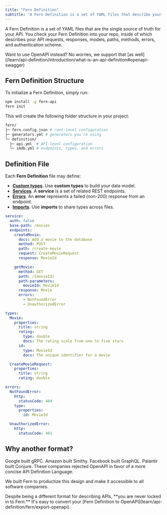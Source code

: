 ---
title: "Fern Definition"
subtitle: "A Fern Definition is a set of YAML files that describe your API."
---

A Fern Definition is a set of YAML files that are the single source of truth for your API. You check your Fern Definition into your repo,
inside of which describes your API requests, responses, models, paths, methods, errors, and authentication scheme.

<Note>
  Want to use OpenAPI instead? No worries, we support that [as well](/learn/api-definition/introduction/what-is-an-api-definition#openapi-swagger)
</Note>

## Fern Definition Structure

To initialize a Fern Definition, simply run:

```sh
npm install -g fern-api
fern init
```

This will create the following folder structure in your project:

```bash
fern/
├─ fern.config.json # root-level configuration
├─ generators.yml # generators you're using
└─ definition/
  ├─ api.yml  # API-level configuration
  └─ imdb.yml # endpoints, types, and errors
```

## Definition File

Each **Fern Definition** file may define:

- **[Custom types](/learn/api-definition/fern/types)**. Use **custom types** to build your data model.
- **[Services](/learn/api-definition/fern/services)**. A **service** is a set of related REST endpoints.
- **[Errors](/learn/api-definition/fern/errors)**. An **error** represents a failed (non-200) response from an endpoint.
- **[Imports](/learn/api-definition/fern/imports)**. Use **imports** to share types across files.

```yml imdb.yml maxLines=0
service:
  auth: false
  base-path: /movies
  endpoints:
    createMovie:
      docs: Add a movie to the database
      method: POST
      path: /create-movie
      request: CreateMovieRequest
      response: MovieId

    getMovie:
      method: GET
      path: /{movieId}
      path-parameters:
        movieId: MovieId
      response: Movie
      errors:
        - NotFoundError
        - UnauthorizedError

types:
  Movie:
    properties:
      title: string
      rating:
        type: double
        docs: The rating scale from one to five stars
      id:
        type: MovieId
        docs: The unique identifier for a movie

  CreateMovieRequest:
    properties:
      title: string
      rating: double

errors:
  NotFoundError:
    http:
      statusCode: 404
    type:
      properties:
        id: MovieId

  UnauthorizedError:
    http:
      statusCode: 401
```

## Why another format?

Google built gRPC. Amazon built Smithy. Facebook built GraphQL. Palantir built
Conjure. These companies rejected OpenAPI in favor of a more concise API Definition Language.

We built Fern to productize this design and make it accessible to all
software companies.

<Info>
  Despite being a different format for describing APIs, **you are never locked in to Fern.** It's easy to convert your
  [Fern Definition to OpenAPI](learn/api-definition/fern/export-openapi).
</Info>
